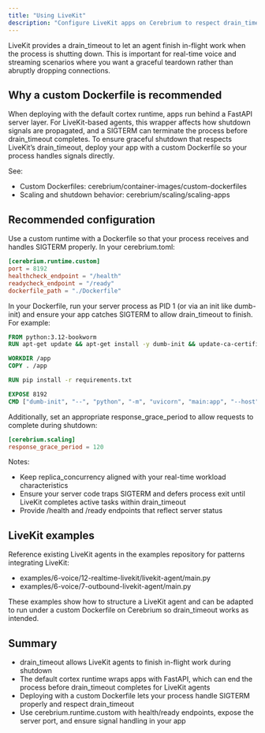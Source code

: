 ```yaml
---
title: "Using LiveKit"
description: "Configure LiveKit apps on Cerebrium to respect drain_timeout with proper signal handling using a custom Dockerfile runtime."
---
```


LiveKit provides a drain_timeout to let an agent finish in-flight work when the process is shutting down. This is important for real-time voice and streaming scenarios where you want a graceful teardown rather than abruptly dropping connections.

## Why a custom Dockerfile is recommended

When deploying with the default cortex runtime, apps run behind a FastAPI server layer. For LiveKit-based agents, this wrapper affects how shutdown signals are propagated, and a SIGTERM can terminate the process before drain_timeout completes. To ensure graceful shutdown that respects LiveKit’s drain_timeout, deploy your app with a custom Dockerfile so your process handles signals directly.

See:
- Custom Dockerfiles: cerebrium/container-images/custom-dockerfiles
- Scaling and shutdown behavior: cerebrium/scaling/scaling-apps

## Recommended configuration

Use a custom runtime with a Dockerfile so that your process receives and handles SIGTERM properly. In your cerebrium.toml:

```toml
[cerebrium.runtime.custom]
port = 8192
healthcheck_endpoint = "/health"
readycheck_endpoint = "/ready"
dockerfile_path = "./Dockerfile"
```

In your Dockerfile, run your server process as PID 1 (or via an init like dumb-init) and ensure your app catches SIGTERM to allow drain_timeout to finish. For example:

```dockerfile
FROM python:3.12-bookworm
RUN apt-get update && apt-get install -y dumb-init && update-ca-certificates

WORKDIR /app
COPY . /app

RUN pip install -r requirements.txt

EXPOSE 8192
CMD ["dumb-init", "--", "python", "-m", "uvicorn", "main:app", "--host", "0.0.0.0", "--port", "8192"]
```

Additionally, set an appropriate response_grace_period to allow requests to complete during shutdown:

```toml
[cerebrium.scaling]
response_grace_period = 120
```

Notes:
- Keep replica_concurrency aligned with your real-time workload characteristics
- Ensure your server code traps SIGTERM and defers process exit until LiveKit completes active tasks within drain_timeout
- Provide /health and /ready endpoints that reflect server status

## LiveKit examples

Reference existing LiveKit agents in the examples repository for patterns integrating LiveKit:
- examples/6-voice/12-realtime-livekit/livekit-agent/main.py
- examples/6-voice/7-outbound-livekit-agent/main.py

These examples show how to structure a LiveKit agent and can be adapted to run under a custom Dockerfile on Cerebrium so drain_timeout works as intended.

## Summary

- drain_timeout allows LiveKit agents to finish in-flight work during shutdown
- The default cortex runtime wraps apps with FastAPI, which can end the process before drain_timeout completes for LiveKit agents
- Deploying with a custom Dockerfile lets your process handle SIGTERM properly and respect drain_timeout
- Use cerebrium.runtime.custom with health/ready endpoints, expose the server port, and ensure signal handling in your app

